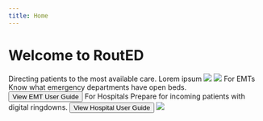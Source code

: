 ```yaml
---
title: Home
---
```



# Welcome to RoutED

<Feature>
	<Description>
		<Heading>
			Directing patients to the most available care.
		</Heading>
		<Box sx={{ fontSize: "1.25rem" }}>
			Lorem ipsum
		</Box>
	</Description>
	<Image src={AmbulanceImage} />
</Feature>

<Feature>
	<Image src={MobileImage} />
	<Description>
		<Heading>
			For EMTs
		</Heading>
		<Box sx={{ fontSize: "1.25rem" }}>
			Know what emergency departments have open beds.
		</Box>
		<Button sx={{ mt: 16 }}>View EMT User Guide</Button>
	</Description>
</Feature>

<Feature>
	<Description>
		<Heading>
			For Hospitals
		</Heading>
		<Box sx={{ fontSize: "1.25rem" }}>
			Prepare for incoming patients with digital ringdowns.
		</Box>
		<Button sx={{ mt: 16 }}>View Hospital User Guide</Button>
	</Description>
	<Image src={HospitalImage} />
</Feature>
